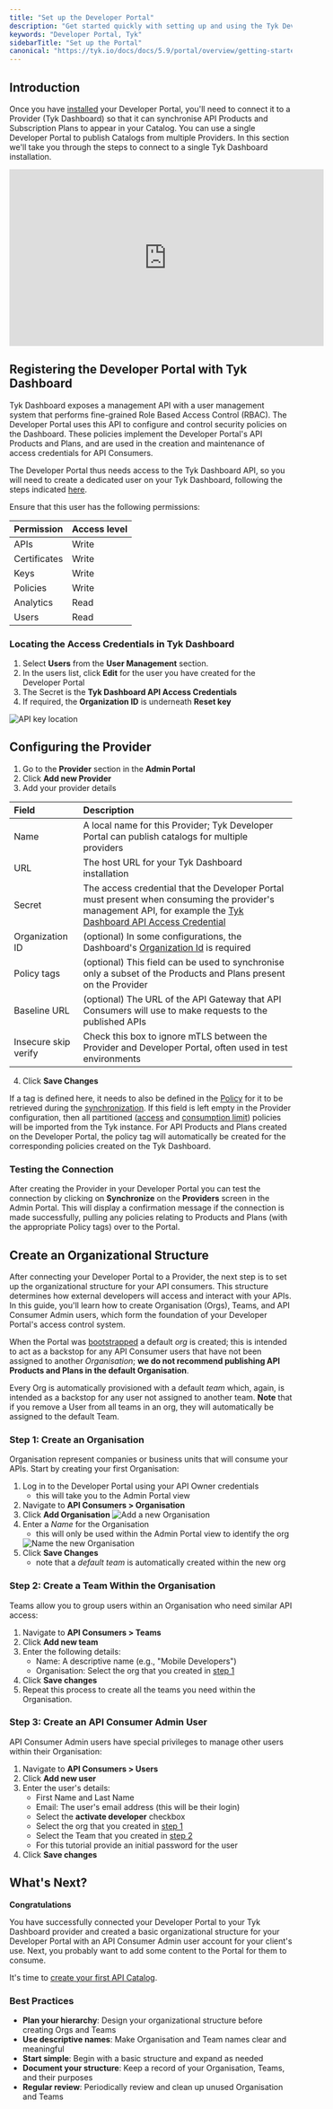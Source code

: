 ```yaml
---
title: "Set up the Developer Portal"
description: "Get started quickly with setting up and using the Tyk Developer Portal."
keywords: "Developer Portal, Tyk"
sidebarTitle: "Set up the Portal"
canonical: "https://tyk.io/docs/docs/5.9/portal/overview/getting-started"
---
```


## Introduction

Once you have [installed](/docs/5.9/portal/install#installation-options-for-enterprise-developer-portal) your Developer Portal, you'll need to connect it to a Provider (Tyk Dashboard) so that it can synchronise API Products and Subscription Plans to appear in your Catalog. You can use a single Developer Portal to publish Catalogs from multiple Providers. In this section we'll take you through the steps to connect to a single Tyk Dashboard installation.

<iframe width="560" height="315" src="https://www.youtube.com/embed/8KJSVACD-j4" frameborder="0" allow="accelerometer; autoplay; clipboard-write; encrypted-media; gyroscope; picture-in-picture" allowfullscreen></iframe>

## Registering the Developer Portal with Tyk Dashboard

Tyk Dashboard exposes a management API with a user management system that performs fine-grained Role Based Access Control (RBAC). The Developer Portal uses this API to configure and control security policies on the Dashboard. These policies implement the Developer Portal's API Products and Plans, and are used in the creation and maintenance of access credentials for API Consumers.

The Developer Portal thus needs access to the Tyk Dashboard API, so you will need to create a dedicated user on your Tyk Dashboard, following the steps indicated [here](/docs/5.9/api-management/user-management#manage-tyk-dashboard-users).

Ensure that this user has the following permissions:

| Permission   | Access level |
| :-------------- | :-------------- |
| APIs         | Write        |
| Certificates | Write        |
| Keys         | Write        |
| Policies     | Write        |
| Analytics    | Read         |
| Users        | Read         |

### Locating the Access Credentials in Tyk Dashboard

1.  Select **Users** from the **User Management** section.
2.  In the users list, click **Edit** for the user you have created for the Developer Portal
3.  The Secret is the **Tyk Dashboard API Access Credentials**
4.  If required, the **Organization ID** is underneath **Reset key**

 <img src="/img/2.10/user_api_id.png" alt="API key location" />


## Configuring the Provider

1. Go to the **Provider** section in the **Admin Portal**
2. Click **Add new Provider**
3. Add your provider details

| Field           | Description                                     |
| :----------------- | :------------------------------------------------- |
| Name            | A local name for this Provider; Tyk Developer Portal can publish catalogs for multiple providers  |
| URL             | The host URL for your Tyk Dashboard installation |
| Secret          | The access credential that the Developer Portal must present when consuming the provider's management API, for example the [Tyk Dashboard API Access Credential](/docs/5.9/portal/overview/getting-started#locating-the-access-credentials-in-tyk-dashboard) |
| Organization ID | (optional) In some configurations, the Dashboard's [Organization Id](/docs/5.9/portal/overview/getting-started#locating-the-access-credentials-in-tyk-dashboard) is required |
| Policy tags     | (optional) This field can be used to synchronise only a subset of the Products and Plans present on the Provider |
| Baseline URL    | (optional) The URL of the API Gateway that API Consumers will use to make requests to the published APIs |
| Insecure skip verify | Check this box to ignore mTLS between the Provider and Developer Portal, often used in test environments |

4. Click **Save Changes**

If a tag is defined here, it needs to also be defined in the [Policy](/docs/5.9/api-management/policies) for it to be retrieved during the [synchronization](/docs/5.9/portal/api-provider#synchronizing-developer-portal-with-providers). If this field is left empty in the Provider configuration, then all partitioned ([access](/docs/5.9/portal/api-products#data-distribution-and-management) and [consumption limit](/docs/5.9/portal/api-plans#data-distribution-and-management)) policies will be imported from the Tyk instance. For API Products and Plans created on the Developer Portal, the policy tag will automatically be created for the corresponding policies created on the Tyk Dashboard.

### Testing the Connection

After creating the Provider in your Developer Portal you can test the connection by clicking on **Synchronize** on the **Providers** screen in the Admin Portal. This will display a confirmation message if the connection is made successfully, pulling any policies relating to Products and Plans (with the appropriate Policy tags) over to the Portal.

## Create an Organizational Structure

After connecting your Developer Portal to a Provider, the next step is to set up the organizational structure for your API consumers. This structure determines how external developers will access and interact with your APIs. In this guide, you'll learn how to create Organisation (Orgs), Teams, and API Consumer Admin users, which form the foundation of your Developer Portal's access control system.

When the Portal was [bootstrapped](/docs/5.9/portal/install#bootstrapping-enterprise-developer-portal) a default *org* is created; this is intended to act as a backstop for any API Consumer users that have not been assigned to another *Organisation*; **we do not recommend publishing API Products and Plans in the default Organisation**.

Every Org is automatically provisioned with a default *team* which, again, is intended as a backstop for any user not assigned to another team. **Note** that if you remove a User from all teams in an org, they will automatically be assigned to the default Team.

### Step 1: Create an Organisation

Organisation represent companies or business units that will consume your APIs. Start by creating your first Organisation:

1. Log in to the Developer Portal using your API Owner credentials
    - this will take you to the Admin Portal view
2. Navigate to **API Consumers > Organisation**
3. Click **Add Organisation**
   <img src="/img/dashboard/portal-management/enterprise-portal/navigate-to-organisations.png" alt="Add a new Organisation" />
4. Enter a *Name* for the Organisation
    - this will only be used within the Admin Portal view to identify the org
   <img src="/img/dashboard/portal-management/enterprise-portal/create-b2b-customer-org.png" alt="Name the new Organisation" />
5. Click **Save Changes**
    - note that a *default team* is automatically created within the new org

### Step 2: Create a Team Within the Organisation

Teams allow you to group users within an Organisation who need similar API access:

1. Navigate to **API Consumers > Teams**
2. Click **Add new team**
3. Enter the following details:
    - Name: A descriptive name (e.g., "Mobile Developers")
    - Organisation: Select the org that you created in [step 1](/docs/5.9/portal/overview/getting-started#step-1-create-an-organisation)
4. Click **Save changes**
5. Repeat this process to create all the teams you need within the Organisation.

### Step 3: Create an API Consumer Admin User

API Consumer Admin users have special privileges to manage other users within their Organisation:

1. Navigate to **API Consumers > Users**
2. Click **Add new user**
3. Enter the user's details:
    - First Name and Last Name
    - Email: The user's email address (this will be their login)
    - Select the **activate developer** checkbox
    - Select the org that you created in [step 1](/docs/5.9/portal/overview/getting-started#step-1-create-an-organisation)
    - Select the Team that you created in [step 2](/docs/5.9/portal/overview/getting-started#step-2-create-a-team-within-the-organisation)
    - For this tutorial provide an initial password for the user
4. Click **Save changes**

## What's Next?

**Congratulations**

You have successfully connected your Developer Portal to your Tyk Dashboard provider and created a basic organizational structure for your Developer Portal with an API Consumer Admin user account for your client's use. Next, you probably want to add some content to the Portal for them to consume.

It's time to [create your first API Catalog](/docs/5.9/portal/publish-api-catalog).

### Best Practices

- **Plan your hierarchy**: Design your organizational structure before creating Orgs and Teams
- **Use descriptive names**: Make Organisation and Team names clear and meaningful
- **Start simple**: Begin with a basic structure and expand as needed
- **Document your structure**: Keep a record of your Organisation, Teams, and their purposes
- **Regular review**: Periodically review and clean up unused Organisation and Teams
